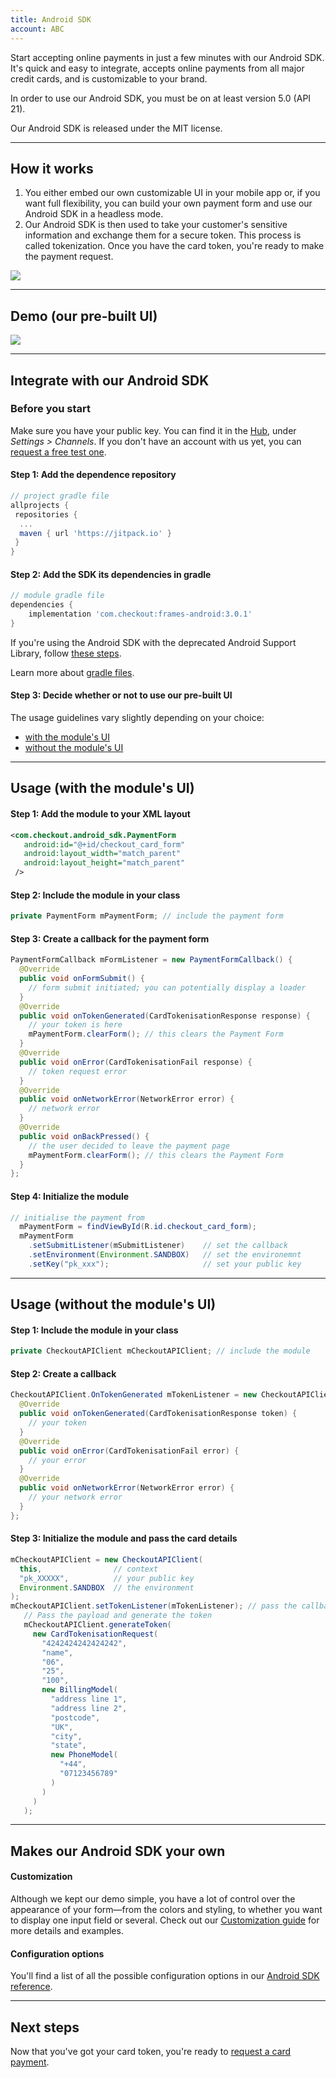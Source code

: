 ```yaml
---
title: Android SDK
account: ABC
---
```


Start accepting online payments in just a few minutes with our Android SDK. It's quick and easy to integrate, accepts online payments from all major credit cards, and is customizable to your brand.

<TipBox variant="note" title="Minimum requirements">

In order to use our Android SDK, you must be on at least version 5.0 (API 21).

</TipBox>

<TipBox variant="info" >

Our Android SDK is released under the MIT license.

</TipBox>

---

## How it works

1. You either embed our own customizable UI in your mobile app or, if you want full flexibility, you can build your own payment form and use our Android SDK in a headless mode.
2. Our Android SDK is then used to take your customer's sensitive information and exchange them for a secure token. This process is called tokenization. Once you have the card token, you're ready to make the payment request.

<img src="/docs/Integrate/SDKS/Android SDK/Android.png" withFullscreenPreview/>

---

## Demo (our pre-built UI)

<img maxWidth={170} src="/docs/Integrate/SDKS/Android SDK/android-demo.gif" />

---

## Integrate with our Android SDK

### Before you start

Make sure you have your public key. You can find it in the [Hub](https://hub.checkout.com/), under _Settings > Channels_. If you don't have an account with us yet, you can [request a free test one](https://www.checkout.com/get-test-account).

#### Step 1: Add the dependence repository

```groovy
// project gradle file
allprojects {
 repositories {
  ...
  maven { url 'https://jitpack.io' }
 }
}
```

#### Step 2: Add the SDK its dependencies in gradle

```groovy
// module gradle file
dependencies {
    implementation 'com.checkout:frames-android:3.0.1'
}
```

<TipBox variant="info" >

If you're using the Android SDK with the deprecated Android Support Library, follow [these steps](https://github.com/checkout/frames-android/blob/master/readme-docs/archive/readme-v2-releases.md#releases-up-to-220).

</TipBox>

<TipBox variant="success" >

Learn more about [gradle files](https://developer.android.com/studio/build).

</TipBox>

#### Step 3: Decide whether or not to use our pre-built UI

The usage guidelines vary slightly depending on your choice:

- [with the module's UI](https://docs.checkout.com/integrate/frames-for-android#FramesforAndroid-with-UI)
- [without the module's UI](https://docs.checkout.com/integrate/frames-for-android#FramesforAndroid-without-UI)

---

## Usage (with the module's UI)

#### Step 1: Add the module to your XML layout

```xml
<com.checkout.android_sdk.PaymentForm
   android:id="@+id/checkout_card_form"
   android:layout_width="match_parent"
   android:layout_height="match_parent"
 />
```

#### Step 2: Include the module in your class

```java
private PaymentForm mPaymentForm; // include the payment form
```

#### Step 3: Create a callback for the payment form

```java
PaymentFormCallback mFormListener = new PaymentFormCallback() {
  @Override
  public void onFormSubmit() {
    // form submit initiated; you can potentially display a loader
  }
  @Override
  public void onTokenGenerated(CardTokenisationResponse response) {
    // your token is here
    mPaymentForm.clearForm(); // this clears the Payment Form
  }
  @Override
  public void onError(CardTokenisationFail response) {
    // token request error
  }
  @Override
  public void onNetworkError(NetworkError error) {
    // network error
  }
  @Override
  public void onBackPressed() {
    // the user decided to leave the payment page
    mPaymentForm.clearForm(); // this clears the Payment Form
  }
};
```

#### Step 4: Initialize the module

```java
// initialise the payment from
  mPaymentForm = findViewById(R.id.checkout_card_form);
  mPaymentForm
    .setSubmitListener(mSubmitListener)    // set the callback
    .setEnvironment(Environment.SANDBOX)   // set the environemnt
    .setKey("pk_xxx");                     // set your public key
```

---

## Usage (without the module's UI)

#### Step 1: Include the module in your class

```java
private CheckoutAPIClient mCheckoutAPIClient; // include the module
```

#### Step 2: Create a callback

```java
CheckoutAPIClient.OnTokenGenerated mTokenListener = new CheckoutAPIClient.OnTokenGenerated() {
  @Override
  public void onTokenGenerated(CardTokenisationResponse token) {
    // your token
  }
  @Override
  public void onError(CardTokenisationFail error) {
    // your error
  }
  @Override
  public void onNetworkError(NetworkError error) {
    // your network error
  }
};
```

#### Step 3: Initialize the module and pass the card details

```java
mCheckoutAPIClient = new CheckoutAPIClient(
  this,                // context
  "pk_XXXXX",          // your public key
  Environment.SANDBOX  // the environment
);
mCheckoutAPIClient.setTokenListener(mTokenListener); // pass the callback
   // Pass the payload and generate the token
   mCheckoutAPIClient.generateToken(
     new CardTokenisationRequest(
       "4242424242424242",
       "name",
       "06",
       "25",
       "100",
       new BillingModel(
         "address line 1",
         "address line 2",
         "postcode",
         "UK",
         "city",
         "state",
         new PhoneModel(
           "+44",
           "07123456789"
         )
       )
     )
   );
```
---

## Makes our Android SDK your own

#### Customization

Although we kept our demo simple, you have a lot of control over the appearance of your form—from the colors and styling, to whether you want to display one input field or several. Check out our [Customization guide](https://docs.checkout.com/integrate/sdks/android-sdk/customization-guide) for more details and examples.

#### Configuration options

You'll find a list of all the possible configuration options in our [Android SDK reference](https://docs.checkout.com/integrate/sdks/android-sdk/reference).

---

## Next steps

Now that you've got your card token, you're ready to [request a card payment](https://docs.checkout.com/payments/accept-payments/request-a-card-payment).
